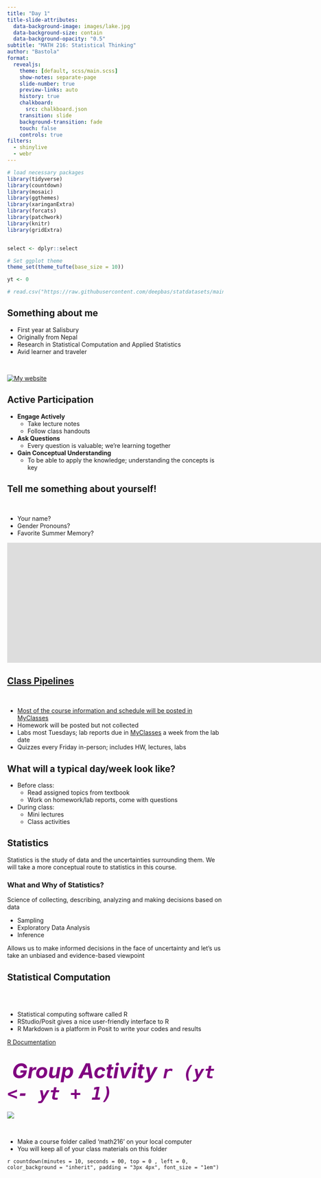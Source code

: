 ```yaml
---
title: "Day 1"
title-slide-attributes:
  data-background-image: images/lake.jpg
  data-background-size: contain
  data-background-opacity: "0.5"
subtitle: "MATH 216: Statistical Thinking"
author: "Bastola"
format:
  revealjs: 
    theme: [default, scss/main.scss]
    show-notes: separate-page
    slide-number: true
    preview-links: auto
    history: true
    chalkboard: 
      src: chalkboard.json
    transition: slide
    background-transition: fade    
    touch: false 
    controls: true
filters:
  - shinylive
  - webr
---
```


```r
# load necessary packages
library(tidyverse)
library(countdown)
library(mosaic)
library(ggthemes)
library(xaringanExtra)
library(forcats)
library(patchwork)
library(knitr)
library(gridExtra)


select <- dplyr::select

# Set ggplot theme
theme_set(theme_tufte(base_size = 10))

yt <- 0

# read.csv("https://raw.githubusercontent.com/deepbas/statdatasets/main/agstrat.csv")
```

::: centered-content
## Something about me

::: row
::: left
::: bq
::: incremental
-   First year at Salisbury
-   Originally from Nepal
-   Research in Statistical Computation and Applied Statistics
-   Avid learner and traveler
:::
:::
:::

::: right
<br>

[![My website](images/website.png)](http://deepbas.io)
:::
:::
:::

::: centered-content
## Active Participation

::: bq
::: incremental
-   **Engage Actively**
    -   Take lecture notes
    -   Follow class handouts
-   **Ask Questions**
    -   Every question is valuable; we're learning together
-   **Gain Conceptual Understanding**
    -   To be able to apply the knowledge; understanding the concepts is key
:::
:::
:::

::: centered-content
## Tell me something about yourself!

::: row
::: left
<br>

::: bqt
-   Your name?
-   Gender Pronouns?
-   Favorite Summer Memory?
:::
:::

::: right
<iframe src="https://giphy.com/embed/Tq8B3WOqXToBlrqClZ" width="3000" height="280" frameBorder="0" class="giphy-embed" allowFullScreen>

</iframe>

`<p><a href="https://giphy.com/gifs/new-post-creative-Tq8B3WOqXToBlrqClZ"`{=html}via GIPHY</a></p>
:::
:::
:::

::: centered-content
## Class Pipelines

<br>

::: bql
-   Most of the course information and schedule will be posted in [MyClasses](https://salisbury.instructure.com/courses/67043)
-   Homework will be posted but not collected
-   Labs most Tuesdays; lab reports due in [MyClasses](https://salisbury.instructure.com/courses/67043) a week from the lab date
-   Quizzes every Friday in-person; includes HW, lectures, labs
:::
:::

::: centered-content
## What will a typical day/week look like?

::: eqt
::: incremental
-   Before class:
    -   Read assigned topics from textbook
    -   Work on homework/lab reports, come with questions
-   During class:
    -   Mini lectures
    -   Class activities
:::
:::
:::


::: inverse
# Statistics 

Statistics is the study of data and the uncertainties surrounding them. We will take a more conceptual route to statistics in this course.
:::

::: centered-content
### What and Why of Statistics?


::: lqt
Science of collecting, describing, analyzing and making decisions based on data

-   Sampling
-   Exploratory Data Analysis
-   Inference
:::

::: green-h
Allows us to make informed decisions in the face of uncertainty and let's us take an unbiased and evidence-based viewpoint
:::
:::


## Statistical Computation

<br>
<br>

::: bq
-   Statistical computing software called R
-   RStudio/Posit gives a nice user-friendly interface to R
-   R Markdown is a platform in Posit to write your codes and results
:::

::: footer
[R Documentation](https://rmarkdown.rstudio.com/)
:::


::: centered-content
## <i class="fa fa-pencil-square-o" style="font-size:48px;color:purple"> Group Activity `r (yt <- yt + 1)`</i> {background="#ffdf9e"}

::: row
::: left
![](https://media.giphy.com/media/RKApDdwsQ6jkwd6RNn/giphy.gif)
:::

::: right

<br>

::: lqt
-   Make a course folder called 'math216' on your local computer
-   You will keep all of your class materials on this folder 
:::
:::
:::

`r countdown(minutes = 10, seconds = 00, top = 0 , left = 0, color_background = "inherit", padding = "3px 4px", font_size = "1em")`
:::
